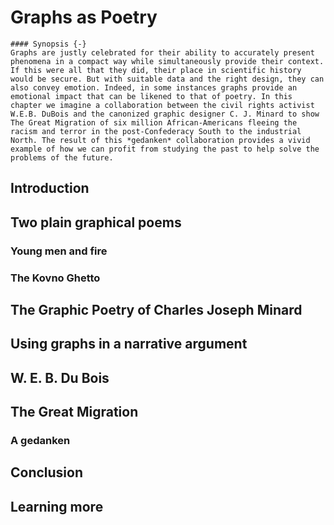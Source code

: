 # Graphs as Poetry {#ch10-poetry}

```block
#### Synopsis {-}
Graphs are justly celebrated for their ability to accurately present phenomena in a compact way while simultaneously provide their context. If this were all that they did, their place in scientific history would be secure. But with suitable data and the right design, they can also convey emotion. Indeed, in some instances graphs provide an emotional impact that can be likened to that of poetry. In this chapter we imagine a collaboration between the civil rights activist W.E.B. DuBois and the canonized graphic designer C. J. Minard to show The Great Migration of six million African-Americans fleeing the racism and terror in the post-Confederacy South to the industrial North. The result of this *gedanken* collaboration provides a vivid example of how we can profit from studying the past to help solve the problems of the future.
```

## Introduction 

## Two plain graphical poems {#sec:graphical-poems}

### Young men and fire {-}

### The Kovno Ghetto {-}

## The Graphic Poetry of Charles Joseph Minard {#sec:poetry-minard}

## Using graphs in a narrative argument {#sec:natrrative}

## W. E. B. Du Bois {#sec:du-bois}

## The Great Migration {#sec:great-migration}

### A gedanken {-}

## Conclusion 

## Learning more 

